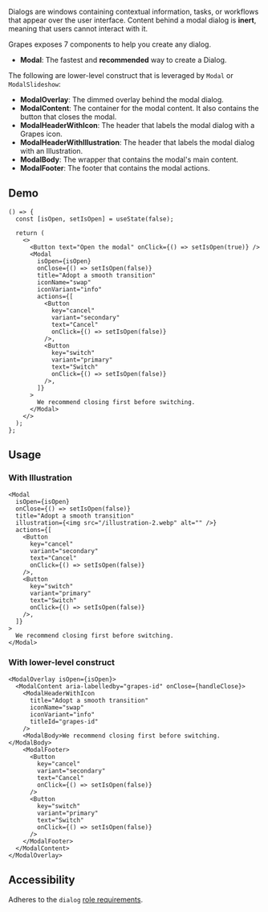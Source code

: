 

Dialogs are windows containing contextual information, tasks, or workflows that appear over the user interface. Content behind a modal dialog is **inert**, meaning that users cannot interact with it.

Grapes exposes 7 components to help you create any dialog.

- **Modal**: The fastest and **recommended** way to create a Dialog.

The following are lower-level construct that is leveraged by `Modal` or `ModalSlideshow`:

- **ModalOverlay**: The dimmed overlay behind the modal dialog.
- **ModalContent**: The container for the modal content. It also contains the button that closes the modal.
- **ModalHeaderWithIcon**: The header that labels the modal dialog with a Grapes icon.
- **ModalHeaderWithIllustration**: The header that labels the modal dialog with an Illustration.
- **ModalBody**: The wrapper that contains the modal's main content.
- **ModalFooter**: The footer that contains the modal actions.

## Demo

<DemoModal />

```tsx
() => {
  const [isOpen, setIsOpen] = useState(false);

  return (
    <>
      <Button text="Open the modal" onClick={() => setIsOpen(true)} />
      <Modal
        isOpen={isOpen}
        onClose={() => setIsOpen(false)}
        title="Adopt a smooth transition"
        iconName="swap"
        iconVariant="info"
        actions={[
          <Button
            key="cancel"
            variant="secondary"
            text="Cancel"
            onClick={() => setIsOpen(false)}
          />,
          <Button
            key="switch"
            variant="primary"
            text="Switch"
            onClick={() => setIsOpen(false)}
          />,
        ]}
      >
        We recommend closing first before switching.
      </Modal>
    </>
  );
};
```

## Usage

### With Illustration

<WithIllustration />

```tsx
<Modal
  isOpen={isOpen}
  onClose={() => setIsOpen(false)}
  title="Adopt a smooth transition"
  illustration={<img src="/illustration-2.webp" alt="" />}
  actions={[
    <Button
      key="cancel"
      variant="secondary"
      text="Cancel"
      onClick={() => setIsOpen(false)}
    />,
    <Button
      key="switch"
      variant="primary"
      text="Switch"
      onClick={() => setIsOpen(false)}
    />,
  ]}
>
  We recommend closing first before switching.
</Modal>
```

### With lower-level construct

<WithLowerLevelConstructModal />

```tsx
<ModalOverlay isOpen={isOpen}>
  <ModalContent aria-labelledby="grapes-id" onClose={handleClose}>
    <ModalHeaderWithIcon
      title="Adopt a smooth transition"
      iconName="swap"
      iconVariant="info"
      titleId="grapes-id"
    />
    <ModalBody>We recommend closing first before switching.</ModalBody>
    <ModalFooter>
      <Button
        key="cancel"
        variant="secondary"
        text="Cancel"
        onClick={() => setIsOpen(false)}
      />
      <Button
        key="switch"
        variant="primary"
        text="Switch"
        onClick={() => setIsOpen(false)}
      />
    </ModalFooter>
  </ModalContent>
</ModalOverlay>
```

## Accessibility

Adheres to the `dialog` [role requirements](https://www.w3.org/TR/wai-aria-1.2/#dialog).
